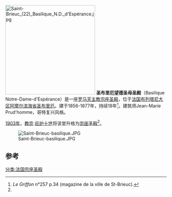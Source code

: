 [[File:Saint-Brieuc_(22)_Basilique_N.D._d'Espérance.jpg|280px]]
'''圣布里厄望德圣母圣殿'''（Basilique Notre-Dame-d'Espérance）是一座[[罗马天主教|罗马天主教]][[宗座圣殿|宗座圣殿]]，位于[[法国|法国]][[布列塔尼大区|布列塔尼大区]][[阿摩尔滨海省|阿摩尔滨海省]][[圣布里厄|圣布里厄]]。建于1856-1877年，持续18年<ref name="Griffon N257">''Le Griffon'' n°257 p.34 (magazine de la ville de St-Brieuc).</ref>。建筑师Jean-Marie Prud'homme，哥特复兴风格。

[[1903年|1903年]]，[[教宗|教宗]] [[庇护十世|庇护十世]]将该堂升格为[[宗座圣殿|宗座圣殿]]<ref name="Griffon N257"></ref>。

[[File:Saint-Brieuc-basilique.JPG|thumb]]

== 参考 ==
{{reflist}}
[[分类:法国宗座圣殿|分类:法国宗座圣殿]]